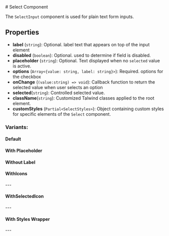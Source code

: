 
<Meta of={SelectStories} />
# Select Component

The `SelectInput` component is used for plain text form inputs.

## Properties
- **label** (`string`): Optional. label text that appears on top of the input element
- **disabled** (`boolean`): Optional. used to determine if field is disabled.
- **placeholder** (`string`): Optional. Text displayed when no `selected` value is active.
- **options** (`Array<{value: string, label: string}>`): Required. options for the checkbox
- **onChange** (`(value:string) => void`): Callback function to return the selected value when user selects an option
- **selected**(`string`): Controlled selected value.
- **className**(`string`): Customized Talwind classes applied to the root element.
- **customStyles** (`Partial<SelectStyles>`): Object containing custom styles for specific elements of the `Select` component.

### Variants:
#### Default
<Canvas of={SelectStories.Default} />

#### With Placeholder
<Canvas of={SelectStories.WithPlaceholder} />

#### Without Label
<Canvas of={SelectStories.WithoutLabel} />

#### WithIcons
<Canvas of={SelectStories.WithIcons} />
---

#### WithSelectedIcon
<Canvas of={SelectStories.WithSelectedIcon} />
---

#### With Styles Wrapper
<Canvas of={SelectStories.WithStyles} />
---
